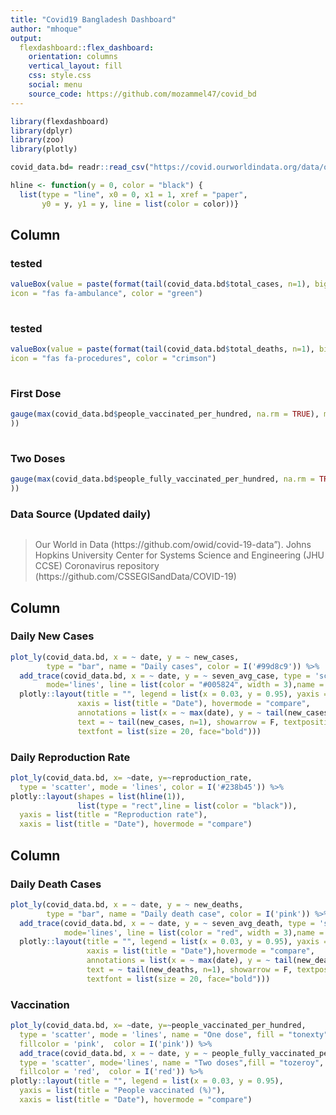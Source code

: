 ```yaml
---
title: "Covid19 Bangladesh Dashboard"
author: "mhoque"
output: 
  flexdashboard::flex_dashboard:
    orientation: columns
    vertical_layout: fill
    css: style.css
    social: menu
    source_code: https://github.com/mozammel47/covid_bd
---
```

<style>                     
.navbar {
  background-color:#238b45;
  border-color:#238b45;
}
</style> 

```r
library(flexdashboard)
library(dplyr)
library(zoo)
library(plotly)
```


```r
covid_data.bd= readr::read_csv("https://covid.ourworldindata.org/data/owid-covid-data.csv") %>% filter(location == "Bangladesh") %>% mutate(seven_avg_case= rollmean(new_cases, 7, align="right", fill=0)) %>% mutate(seven_avg_death= rollmean(new_deaths, 7, align="right", fill=0))

hline <- function(y = 0, color = "black") {
  list(type = "line", x0 = 0, x1 = 1, xref = "paper",
       y0 = y, y1 = y, line = list(color = color))} 
```

Column { data-width=150 }
-----------------------------------------------------------------------
### tested {.value-box}
```r
valueBox(value = paste(format(tail(covid_data.bd$total_cases, n=1), big.mark = ","), sep = ""), caption = "Total Positive Cases", 
icon = "fas fa-ambulance", color = "green")
        
```

### tested {.value-box}
```r
valueBox(value = paste(format(tail(covid_data.bd$total_deaths, n=1), big.mark = ","), sep = ""), caption = "Total Death", 
icon = "fas fa-procedures", color = "crimson")
        
```

### First Dose
```r
gauge(max(covid_data.bd$people_vaccinated_per_hundred, na.rm = TRUE), min = 0, max = 100, symbol = '%', label="First Dose", gaugeSectors(colors = "green", success = c(80, 100), warning = c(40, 79), danger = c(0, 39)
))
  
```

### Two Doses
```r
gauge(max(covid_data.bd$people_fully_vaccinated_per_hundred, na.rm = TRUE), min = 0, max = 100, symbol = '%', label="Two Doses", gaugeSectors(colors = "red", success = c(80, 100), warning = c(40, 79), danger = c(0, 39)
))

```

### Data Source (Updated daily)
```r
        
```
>Our World in Data (https://github.com/owid/covid-19-data").
Johns Hopkins University Center for Systems Science and Engineering (JHU CCSE) Coronavirus repository (https://github.com/CSSEGISandData/COVID-19)

Column { data-width=425 }
-----------------------------------------------------------------------

### Daily New Cases

```r
plot_ly(covid_data.bd, x = ~ date, y = ~ new_cases,
        type = "bar", name = "Daily cases", color = I('#99d8c9')) %>%
  add_trace(covid_data.bd, x = ~ date, y = ~ seven_avg_case, type = 'scatter',  
        mode='lines', line = list(color = "#005824", width = 3),name = "7 Days average") %>%
  plotly::layout(title = "", legend = list(x = 0.03, y = 0.95), yaxis = list(title = "Number of cases"),
               xaxis = list(title = "Date"), hovermode = "compare",
               annotations = list(x = ~ max(date), y = ~ tail(new_cases, n=1),
               text = ~ tail(new_cases, n=1), showarrow = F, textposition = 'top right',
               textfont = list(size = 20, face="bold")))

```

### Daily Reproduction Rate

```r
plot_ly(covid_data.bd, x= ~date, y=~reproduction_rate,
  type = 'scatter', mode = 'lines', color = I('#238b45')) %>%
plotly::layout(shapes = list(hline(1)),
               list(type = "rect",line = list(color = "black")),
  yaxis = list(title = "Reproduction rate"),
  xaxis = list(title = "Date"), hovermode = "compare")

```

Column { data-width=425 }
-----------------------------------------------------------------------

### Daily Death Cases

```r
plot_ly(covid_data.bd, x = ~ date, y = ~ new_deaths,
        type = "bar", name = "Daily death case", color = I('pink')) %>%
  add_trace(covid_data.bd, x = ~ date, y = ~ seven_avg_death, type = 'scatter',  
            mode='lines', line = list(color = "red", width = 3),name = "7 Days average") %>%
  plotly::layout(title = "", legend = list(x = 0.03, y = 0.95), yaxis = list(title = "Number of death"),
                 xaxis = list(title = "Date"),hovermode = "compare",
                 annotations = list(x = ~ max(date), y = ~ tail(new_deaths, n=1),
                 text = ~ tail(new_deaths, n=1), showarrow = F, textposition = 'top right',
                 textfont = list(size = 20, face="bold")))

```

### Vaccination

```r
plot_ly(covid_data.bd, x= ~date, y=~people_vaccinated_per_hundred,
  type = 'scatter', mode = 'lines', name = "One dose", fill = "tonexty", 
  fillcolor = 'pink',  color = I('pink')) %>%
  add_trace(covid_data.bd, x = ~ date, y = ~ people_fully_vaccinated_per_hundred, 
  type = 'scatter', mode='lines', name = "Two doses",fill = "tozeroy", 
  fillcolor = 'red',  color = I('red')) %>%
plotly::layout(title = "", legend = list(x = 0.03, y = 0.95),
  yaxis = list(title = "People vaccinated (%)"),
  xaxis = list(title = "Date"), hovermode = "compare")

```

